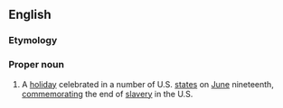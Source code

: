 ==English==
===Etymology===
{{blend|June|nineteenth}}

===Proper noun===
{{wikipedia}}
{{en-proper noun}}
# {{context|US}} A [[holiday]] celebrated in a number of U.S. [[state]]s on [[June]] nineteenth, [[commemorating|commemorating]] the end of [[slavery]] in the U.S.